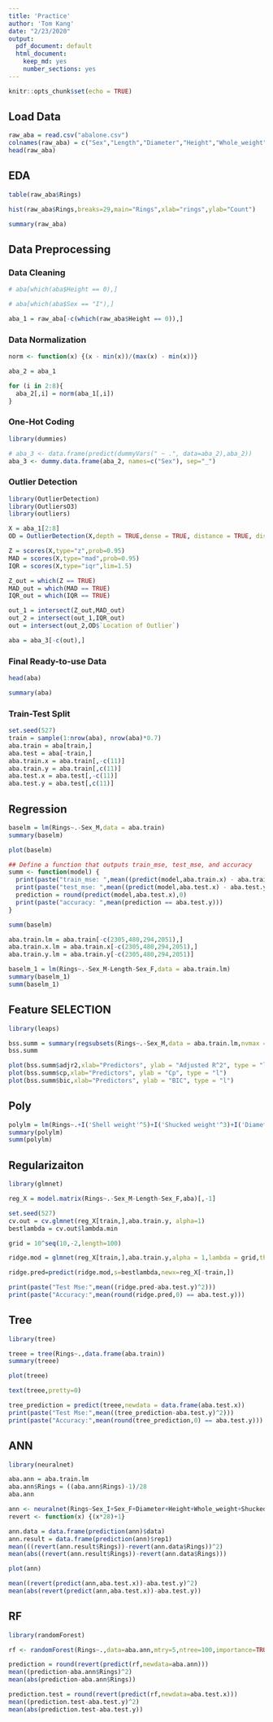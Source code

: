 ```yaml
---
title: 'Practice'
author: 'Tom Kang'
date: "2/23/2020"
output:
  pdf_document: default
  html_document:
    keep_md: yes
    number_sections: yes
---
```


```r
knitr::opts_chunk$set(echo = TRUE)
```

## Load Data
```r
raw_aba = read.csv("abalone.csv")
colnames(raw_aba) = c("Sex","Length","Diameter","Height","Whole_weight","Shucked_weight","Viscera_weight","Shell_weight","Rings")
head(raw_aba)
```


## EDA
```r
table(raw_aba$Rings)
```

```r
hist(raw_aba$Rings,breaks=29,main="Rings",xlab="rings",ylab="Count")
```
```r
summary(raw_aba)
```



## Data Preprocessing
### Data Cleaning
```r
# aba[which(aba$Height == 0),]

# aba[which(aba$Sex == "I"),]

aba_1 = raw_aba[-c(which(raw_aba$Height == 0)),]
```


### Data Normalization
```r
norm <- function(x) {(x - min(x))/(max(x) - min(x))}
```

```r
aba_2 = aba_1

for (i in 2:8){
  aba_2[,i] = norm(aba_1[,i])
}
```

### One-Hot Coding
```r
library(dummies)
```

```r
# aba_3 <- data.frame(predict(dummyVars(" ~ .", data=aba_2),aba_2))
aba_3 <- dummy.data.frame(aba_2, names=c("Sex"), sep="_")
```

### Outlier Detection
```r
library(OutlierDetection)
library(OutliersO3)
library(outliers)
```

```r
X = aba_1[2:8]
OD = OutlierDetection(X,depth = TRUE,dense = TRUE, distance = TRUE, dispersion = TRUE)
```

```r
Z = scores(X,type="z",prob=0.95)
MAD = scores(X,type="mad",prob=0.95)
IQR = scores(X,type="iqr",lim=1.5)
```

```r
Z_out = which(Z == TRUE)
MAD_out = which(MAD == TRUE)
IQR_out = which(IQR == TRUE)

out_1 = intersect(Z_out,MAD_out)
out_2 = intersect(out_1,IQR_out)
out = intersect(out_2,OD$`Location of Outlier`)
```

```r
aba = aba_3[-c(out),]
```

### Final Ready-to-use Data
```r
head(aba)
```

```r
summary(aba)
```


### Train-Test Split
```r
set.seed(527)
train = sample(1:nrow(aba), nrow(aba)*0.7)
aba.train = aba[train,]
aba.test = aba[-train,]
aba.train.x = aba.train[,-c(11)]
aba.train.y = aba.train[,c(11)]
aba.test.x = aba.test[,-c(11)]
aba.test.y = aba.test[,c(11)]
```


## Regression
```r
baselm = lm(Rings~.-Sex_M,data = aba.train)
summary(baselm)
```




```r
plot(baselm)
```
```r
## Define a function that outputs train_mse, test_mse, and accuracy
summ <- function(model) {
  print(paste("train_mse: ",mean((predict(model,aba.train.x) - aba.train.y)^2)))
  print(paste("test_mse: ",mean((predict(model,aba.test.x) - aba.test.y)^2)))
  prediction = round(predict(model,aba.test.x),0)
  print(paste("accuracy: ",mean(prediction == aba.test.y)))
}
```

```r
summ(baselm)
```

```r
aba.train.lm = aba.train[-c(2305,480,294,2051),]
aba.train.x.lm = aba.train.x[-c(2305,480,294,2051),]
aba.train.y.lm = aba.train.y[-c(2305,480,294,2051)]
```

```r
baselm_1 = lm(Rings~.-Sex_M-Length-Sex_F,data = aba.train.lm)
summary(baselm_1)
summ(baselm_1)
```

## Feature SELECTION
```r
library(leaps)
```

```r
bss.summ = summary(regsubsets(Rings~.-Sex_M,data = aba.train.lm,nvmax = 9))
bss.summ
```

```r
plot(bss.summ$adjr2,xlab="Predictors", ylab = "Adjusted R^2", type = "l")
plot(bss.summ$cp,xlab="Predictors", ylab = "Cp", type = "l")
plot(bss.summ$bic,xlab="Predictors", ylab = "BIC", type = "l")
```
## Poly
```r
polylm = lm(Rings~.+I('Shell weight'^5)+I('Shucked weight'^3)+I('Diameter'^3)-Sex_M-Length-Sex_F,data = aba.train.lm)
summary(polylm)
summ(polylm)
```


## Regularizaiton
```r
library(glmnet)
```
```r
reg_X = model.matrix(Rings~.-Sex_M-Length-Sex_F,aba)[,-1]

set.seed(527)
cv.out = cv.glmnet(reg_X[train,],aba.train.y, alpha=1)
bestlambda = cv.out$lambda.min
```

```r
grid = 10^seq(10,-2,length=100)

ridge.mod = glmnet(reg_X[train,],aba.train.y,alpha = 1,lambda = grid,thresh = 1e-12)

ridge.pred=predict(ridge.mod,s=bestlambda,newx=reg_X[-train,])

print(paste("Test Mse:",mean((ridge.pred-aba.test.y)^2)))
print(paste("Accuracy:",mean(round(ridge.pred,0) == aba.test.y)))

```

## Tree
```r
library(tree)
```

```r
treee = tree(Rings~.,data.frame(aba.train))
summary(treee)
```

```r
plot(treee)

text(treee,pretty=0)
```
```r
tree_prediction = predict(treee,newdata = data.frame(aba.test.x))
print(paste("Test Mse:",mean((tree_prediction-aba.test.y)^2)))
print(paste("Accuracy:",mean(round(tree_prediction,0) == aba.test.y)))
```

## ANN
```r
library(neuralnet)
```

```r
aba.ann = aba.train.lm
aba.ann$Rings = ((aba.ann$Rings)-1)/28
aba.ann
```



```r
ann <- neuralnet(Rings~Sex_I+Sex_F+Diameter+Height+Whole_weight+Shucked_weight+Viscera_weight+Shell_weight,data=aba.ann,linear.output = F,hidden = c(5))
revert <- function(x) {(x*28)+1}
```


```r
ann.data = data.frame(prediction(ann)$data)
ann.result = data.frame(prediction(ann)$rep1)
mean(((revert(ann.result$Rings))-revert(ann.data$Rings))^2)
mean(abs((revert(ann.result$Rings))-revert(ann.data$Rings)))
```

```r
plot(ann)
```


```r
mean((revert(predict(ann,aba.test.x))-aba.test.y)^2)
mean(abs(revert(predict(ann,aba.test.x))-aba.test.y))
```

## RF
```r
library(randomForest)
```


```r
rf <- randomForest(Rings~.,data=aba.ann,mtry=5,ntree=100,importance=TRUE)
```

```r
prediction = round(revert(predict(rf,newdata=aba.ann)))
mean((prediction-aba.ann$Rings)^2)
mean(abs(prediction-aba.ann$Rings))

prediction.test = round(revert(predict(rf,newdata=aba.test.x)))
mean((prediction.test-aba.test.y)^2)
mean(abs(prediction.test-aba.test.y))
```









